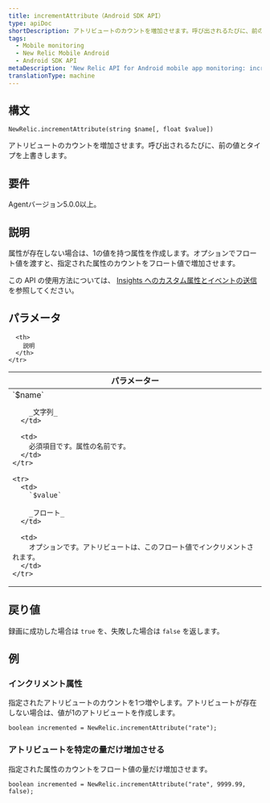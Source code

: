 ```yaml
---
title: incrementAttribute（Android SDK API）
type: apiDoc
shortDescription: アトリビュートのカウントを増加させます。呼び出されるたびに、前の値とタイプを上書きします。
tags:
  - Mobile monitoring
  - New Relic Mobile Android
  - Android SDK API
metaDescription: 'New Relic API for Android mobile app monitoring: increment a custom attribute value.'
translationType: machine
---
```


## 構文

```
NewRelic.incrementAttribute(string $name[, float $value])
```

アトリビュートのカウントを増加させます。呼び出されるたびに、前の値とタイプを上書きします。

## 要件

Agentバージョン5.0.0以上。

## 説明

属性が存在しない場合は、1の値を持つ属性を作成します。オプションでフロート値を渡すと、指定された属性のカウントをフロート値で増加させます。

この API の使用方法については、 [Insights へのカスタム属性とイベントの送信](/docs/mobile-monitoring/new-relic-mobile-android/install-configure/work-android-sdk-api#attributes-events-insights) を参照してください。

## パラメータ

<table>
  <thead>
    <tr>
      <th width="25%">
        パラメーター
      </th>

      <th>
        説明
      </th>
    </tr>
  </thead>

  <tbody>
    <tr>
      <td>
        `$name`

        _文字列_
      </td>

      <td>
        必須項目です。属性の名前です。
      </td>
    </tr>

    <tr>
      <td>
        `$value`

        _フロート_
      </td>

      <td>
        オプションです。アトリビュートは、このフロート値でインクリメントされます。
      </td>
    </tr>
  </tbody>
</table>

## 戻り値

録画に成功した場合は `true` を、失敗した場合は `false` を返します。

## 例

### インクリメント属性

指定されたアトリビュートのカウントを1つ増やします。アトリビュートが存在しない場合は、値が1のアトリビュートを作成します。

```
boolean incremented = NewRelic.incrementAttribute("rate");
```

### アトリビュートを特定の量だけ増加させる

指定された属性のカウントをフロート値の量だけ増加させます。

```
boolean incremented = NewRelic.incrementAttribute("rate", 9999.99, false);
```